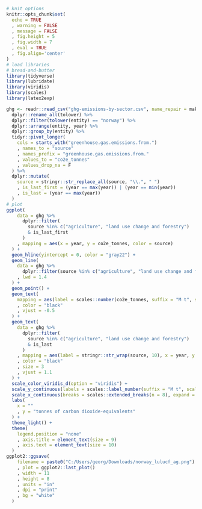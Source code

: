 ```r
# knit options
knitr::opts_chunk$set(
  echo = TRUE
  , warning = FALSE
  , message = FALSE
  , fig.height = 5
  , fig.width = 7
  , eval = TRUE
  , fig.align='center'
)
# load libraries
# bread-and-butter
library(tidyverse)
library(lubridate)
library(viridis)
library(scales)
library(latex2exp)
```




```r
ghg <- readr::read_csv("ghg-emissions-by-sector.csv", name_repair = make.names) %>% 
  dplyr::rename_all(tolower) %>% 
  dplyr::filter(tolower(entity) == "norway") %>% 
  dplyr::arrange(entity, year) %>% 
  dplyr::group_by(entity) %>% 
  tidyr::pivot_longer(
    cols = starts_with("greenhouse.gas.emissions.from.")
    , names_to = "source"
    , names_prefix = "greenhouse.gas.emissions.from."
    , values_to = "co2e_tonnes"
    , values_drop_na = F
  ) %>% 
  dplyr::mutate(
    source = stringr::str_replace_all(source, "\\.", " ")
    , is_last_first = (year == max(year)) | (year == min(year))
    , is_last = (year == max(year))
  )
# plot
ggplot(
    data = ghg %>% 
      dplyr::filter(
        source %in% c("agriculture", "land use change and forestry")
        & is_last_first
      )
    , mapping = aes(x = year, y = co2e_tonnes, color = source)
  ) +
  geom_hline(yintercept = 0, color = "gray22") +
  geom_line(
    data = ghg %>% 
      dplyr::filter(source %in% c("agriculture", "land use change and forestry"))
    , lwd = 1.4
  ) +
  geom_point() +
  geom_text(
    mapping = aes(label = scales::number(co2e_tonnes, suffix = "M t", scale = 1e-6, accuracy = 0.1))
    , color = "black"
    , vjust = -0.5
  ) +
  geom_text(
    data = ghg %>% 
      dplyr::filter(
        source %in% c("agriculture", "land use change and forestry")
        & is_last
      )
    , mapping = aes(label = stringr::str_wrap(source, 10), x = year, y = co2e_tonnes)
    , color = "black"
    , size = 3
    , vjust = 1.1
  ) +
  scale_color_viridis_d(option = "viridis") +
  scale_y_continuous(labels = scales::label_number(suffix = "M t", scale = 1e-6, accuracy = 1)) +
  scale_x_continuous(breaks = scales::extended_breaks(n = 8), expand = expansion(mult = c(0.05,0.1))) +
  labs(
    x = ""
    , y = "tonnes of carbon dioxide-equivalents"
  ) +
  theme_light() +
  theme(
    legend.position = "none"
    , axis.title = element_text(size = 9)
    , axis.text = element_text(size = 10)
  )
ggplot2::ggsave(
    filename = paste0("C:/Users/georg/Downloads/norway_lulucf_ag.png")
    , plot = ggplot2::last_plot()
    , width = 11
    , height = 8
    , units = "in"
    , dpi = "print"
    , bg = "white"
  )
```


